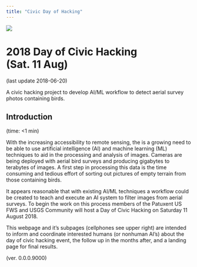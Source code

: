```yaml
---
title: "Civic Day of Hacking" 
---
```

![](AvianNet_logo.png)
 
# 2018 Day of Civic Hacking <br> (Sat. 11 Aug)
(last update 2018-06-20)

A civic hacking project to develop AI/ML workflow to detect aerial survey photos containing birds.

## Introduction 

(time: <1 min)

With the increasing accessibility to remote sensing, the is a growing need to be able to use artificial intelligence (AI) and machine learning (ML) techniques to aid in the processing and analysis of images. Cameras are being deployed with aerial bird surveys and producing gigabytes to terabytes of images. A first step in processing this data is the time consuming and tedious effort of sorting out pictures of empty terrain from those containing birds.

It appears reasonable that with existing AI/ML techniques a workflow could be created to teach and execute an AI system to filter images from aerial surveys. To begin the work on this process members of the Patuxent US FWS and USGS Community will host a Day of Civic Hacking on Saturday 11 August 2018.

This webpage and it’s subpages (cellphones see upper right) are intended to inform and coordinate interested humans (or nonhuman AI’s) about the day of civic hacking event, the follow up in the months after, and a landing page for final results.

(ver. 0.0.0.9000)
